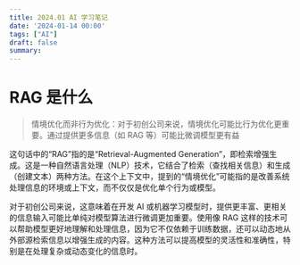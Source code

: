 ```yaml
---
title: 2024.01 AI 学习笔记
date: '2024-01-14 00:00'
tags: ["AI"]
draft: false
summary: 
---
```

# RAG 是什么

> 情境优化而非行为优化：对于初创公司来说，情境优化可能比行为优化更重要。通过提供更多信息（如 RAG 等）可能比微调模型更有益

这句话中的“RAG”指的是“Retrieval-Augmented Generation”，即检索增强生成。这是一种自然语言处理（NLP）技术，它结合了检索（查找相关信息）和生成（创建文本）两种方法。在这个上下文中，提到的“情境优化”可能指的是改善系统处理信息的环境或上下文，而不仅仅是优化单个行为或模型。

对于初创公司来说，这意味着在开发 AI 或机器学习模型时，提供更丰富、更相关的信息输入可能比单纯对模型算法进行微调更加重要。使用像 RAG 这样的技术可以帮助模型更好地理解和处理信息，因为它不仅依赖于训练数据，还可以动态地从外部源检索信息以增强生成的内容。这种方法可以提高模型的灵活性和准确性，特别是在处理复杂或动态变化的信息时。
